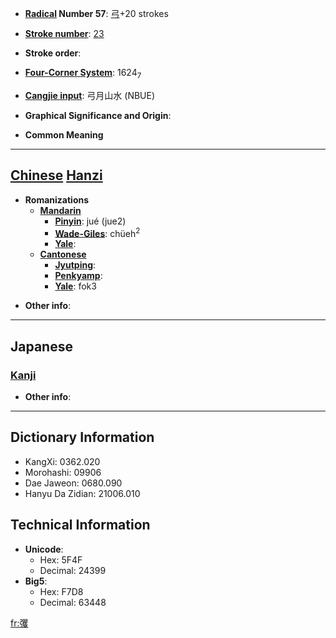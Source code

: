 * '''[[Wiktionary:Chinese radical index| Radical]] Number 57''': [[Wiktionary:Chinese radical index 弓|弓]]+20 strokes

* '''[[Wiktionary:Chinese total strokes index|Stroke number]]''': [[Wiktionary:Chinese total strokes index 23|23]]

* '''Stroke order''': 

* '''[[Wiktionary:Chinese four corner index|Four-Corner System]]''': 1624<sub>7</sub>

* '''[[Wiktionary:Chinese Cangjie index|Cangjie input]]''': 弓月山水 (NBUE)

* '''Graphical Significance and Origin''': 

* '''Common Meaning'''

----

== [[Chinese]] [[Hanzi]] ==

* '''Romanizations'''
** '''[[Mandarin]]'''
*** '''[[Pinyin]]''': jué (jue2)
*** '''[[Wade-Giles]]''': chüeh<sup>2</sup>
*** '''[[Yale]]''': 
** '''[[Cantonese]]'''
*** '''[[Jyutping]]''':
*** '''[[Penkyamp]]''': 
*** '''[[Yale]]''': fok3

* '''Other info''': 

----

==Japanese==
===[[Kanji]]===
{{kanji|on readings=[[かく]] (kaku)
|kun readings=
}}

* '''Other info''':  

----

== Dictionary Information ==

* KangXi: 0362.020
* Morohashi: 09906
* Dae Jaweon: 0680.090
* Hanyu Da Zidian: 21006.010

== Technical Information ==

* '''Unicode''':
** Hex: 5F4F
** Decimal: 24399
* '''Big5''':
** Hex: F7D8
** Decimal: 63448

[[fr:彏]]